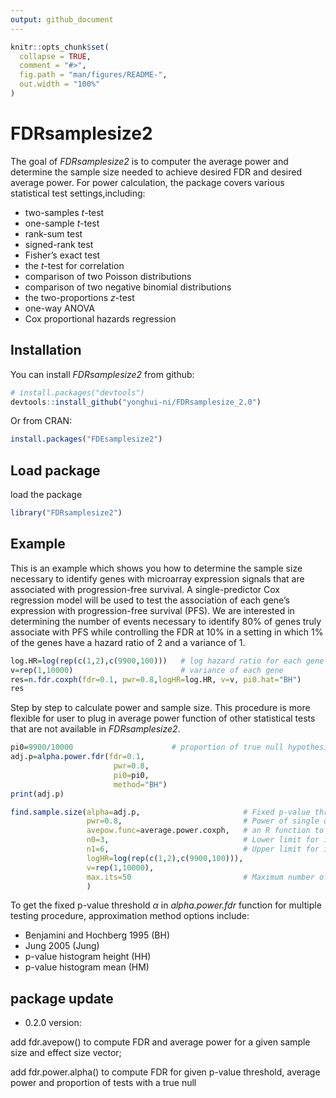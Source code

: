 ```yaml
---
output: github_document
---
```


<!-- README.md is generated from README.Rmd. Please edit that file -->

```r
knitr::opts_chunk$set(
  collapse = TRUE,
  comment = "#>",
  fig.path = "man/figures/README-",
  out.width = "100%"
)
```

# FDRsamplesize2

<!-- badges: start -->
<!-- badges: end -->

The goal of *FDRsamplesize2* is to computer the average power and determine the sample size needed to achieve desired FDR and desired average power. For power calculation, the package covers various statistical test settings,including:

* two-samples $t$-test
* one-sample $t$-test
* rank-sum test
* signed-rank test
* Fisher's exact test
* the $t$-test for correlation
* comparison of two Poisson distributions
* comparison of two negative binomial distributions
* the two-proportions $z$-test
* one-way ANOVA
* Cox proportional hazards regression


## Installation

You can install *FDRsamplesize2* from github:

``` r
# install.packages("devtools")
devtools::install_github("yonghui-ni/FDRsamplesize_2.0")
```
Or from CRAN:

``` r
install.packages("FDEsamplesize2")
``` 

## Load package
load the package

``` r
library("FDRsamplesize2")
``` 

## Example

This is an example which shows you how to determine the sample size necessary to identify genes with microarray expression signals that are associated with progression-free survival. A single-predictor Cox regression model will be used to test the association of each gene’s expression with progression-free survival (PFS). We are interested in determining the number of events necessary to identify 80% of genes truly associate with PFS while controlling the FDR at 10% in a setting in which 1% of the genes have a hazard ratio of 2 and a variance of 1.

```r
log.HR=log(rep(c(1,2),c(9900,100)))   # log hazard ratio for each gene
v=rep(1,10000)                        # variance of each gene
res=n.fdr.coxph(fdr=0.1, pwr=0.8,logHR=log.HR, v=v, pi0.hat="BH")
res
```

Step by step to calculate power and sample size. This procedure is more flexible for user to plug in average power function of other statistical tests that are not available in *FDRsamplesize2*.
```r
pi0=9900/10000                      # proportion of true null hypothesis
adj.p=alpha.power.fdr(fdr=0.1,
                       pwr=0.8,
                       pi0=pi0,
                       method="BH")
print(adj.p)

find.sample.size(alpha=adj.p,                       # Fixed p-value threshold     
                 pwr=0.8,                           # Power of single α-level test
                 avepow.func=average.power.coxph,   # an R function to compute average power  
                 n0=3,                              # Lower limit for initial sample size range
                 n1=6,                              # Upper limit for initial sample size range
                 logHR=log(rep(c(1,2),c(9900,100))),
                 v=rep(1,10000), 
                 max.its=50                         # Maximum number of iterations, default is 50
                 )
```

To get the fixed p-value threshold $\alpha$ in *alpha.power.fdr* function for multiple testing procedure, approximation method options include:

* Benjamini and Hochberg 1995 (BH)
* Jung 2005 (Jung)
* p-value histogram height (HH)
* p-value histogram mean (HM)


## package update

* 0.2.0 version: 

add fdr.avepow() to compute FDR and average power for a given sample size and effect size vector; 

add fdr.power.alpha() to compute FDR for given p-value threshold, average power and proportion of tests with a true null 


